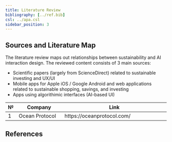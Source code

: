 ```yaml
---
title: Literature Review
bibliography: [../ref.bib]
csl: ../apa.csl
sidebar_position: 3
---
```


```{=mdx}
import Figure from '/src/components/Figure'
import Literature from '/research/images/literature.png'
```

## Sources and Literature Map

The literature review maps out relationships between sustainability and AI interaction design. The reviewed content consists of 3 main sources:

- Scientific papers (largely from ScienceDirect) related to sustainable investing and UX/UI
- Mobile apps for Apple iOS / Google Android and web applications related to sustainable shopping, savings, and investing
- Apps using algorithimic interfaces (AI-based UI)

| №   | Company                                                                       | Link                                     |
| --- | ------------------- | ------------------------------------------- |
| 1   | Ocean Protocol         | https://oceanprotocol.com/     |



```{=mdx}
<Figure caption="Select example papers from the Literature Review" src={Literature} />
```

## References